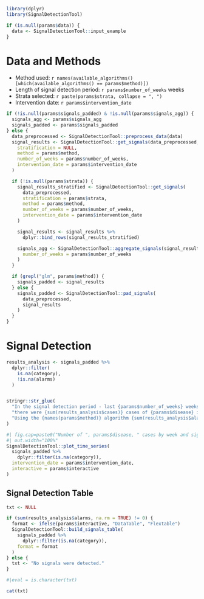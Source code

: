 

```r
library(dplyr)
library(SignalDetectionTool)
```

```r
if (is.null(params$data)) {
  data <- SignalDetectionTool::input_example
}
```


# Data and Methods 

- Method used: `r names(available_algorithms()[which(available_algorithms() == params$method)])`
- Length of signal detection period: `r params$number_of_weeks` weeks
- Strata selected: `r paste(params$strata, collapse = ", ")`
- Intervention date: `r params$intervention_date`


```r
if (!is.null(params$signals_padded) & !is.null(params$signals_agg)) {
  signals_agg <- params$signals_agg
  signals_padded <- params$signals_padded
} else {
  data_preprocessed <- SignalDetectionTool::preprocess_data(data)
  signal_results <- SignalDetectionTool::get_signals(data_preprocessed,
    stratification = NULL,
    method = params$method,
    number_of_weeks = params$number_of_weeks,
    intervention_date = params$intervention_date
  )

  if (!is.null(params$strata)) {
    signal_results_stratified <- SignalDetectionTool::get_signals(
      data_preprocessed,
      stratification = params$strata,
      method = params$method,
      number_of_weeks = params$number_of_weeks,
      intervention_date = params$intervention_date
    )

    signal_results <- signal_results %>%
      dplyr::bind_rows(signal_results_stratified)

    signals_agg <- SignalDetectionTool::aggregate_signals(signal_results_stratified,
      number_of_weeks = params$number_of_weeks
    )
  }

  if (grepl("glm", params$method)) {
    signals_padded <- signal_results
  } else {
    signals_padded <- SignalDetectionTool::pad_signals(
      data_preprocessed,
      signal_results
    )
  }
}
```


# Signal Detection 

```r
results_analysis <- signals_padded %>%
  dplyr::filter(
    is.na(category),
    !is.na(alarms)
  )


stringr::str_glue(
  "In the signal detection period - last {params$number_of_weeks} weeks available in the data - ",
  "there were {sum(results_analysis$cases)} cases of {params$disease} in {params$country}. ",
  "Using the {names(params$method)} algorithm {sum(results_analysis$alarms)} signal{ifelse(sum(results_analysis$n_alarms) == 1, '', 's')} {ifelse(sum(results_analysis$n_alarms) == 1, ' was', ' were')} detected."
)
```


```r
#| fig.cap=paste0("Number of ", params$disease, " cases by week and signals, ", params$country),
#| out.width="100%"
SignalDetectionTool::plot_time_series(
  signals_padded %>%
    dplyr::filter(is.na(category)),
  intervention_date = params$intervention_date,
  interactive = params$interactive
)
```

## Signal Detection Table

```r
txt <- NULL

if (sum(results_analysis$alarms, na.rm = TRUE) != 0) {
  format <- ifelse(params$interactive, "DataTable", "Flextable")
  SignalDetectionTool::build_signals_table(
    signals_padded %>%
      dplyr::filter(is.na(category)),
    format = format
  )
} else {
  txt <- "No signals were detected."
}
```

```r
#|eval = is.character(txt)

cat(txt)
```
